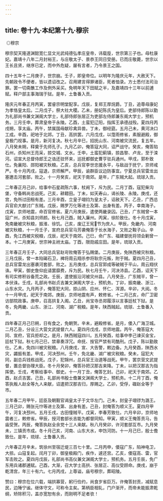 ```yaml
---
---
---
```

title: 卷十九·本纪第十九·穆宗
---

 ◎穆宗

穆宗契天隆道渊懿宽仁显文光武纯德弘孝庄皇帝，讳载垕，世宗第三子也。母杜康妃。嘉靖十八年二月封裕王，与庄敬太子、景恭王同日受册。已而庄敬薨，世宗以王长且贤，继序已定，而中外危疑，屡有言者，乃令景王之国。

四十五年十二月庚子，世宗崩。壬子，即皇帝位。以明年为隆庆元年，大赦天下。先朝政令不便者，皆以遗诏改之。召用建言得罪诸臣，死者恤录。方士悉付法司治罪。罢一切斋醮工作及例外采买。免明年天下田赋之半，及嘉靖四十三年以前逋赋。释户部主事海瑞于狱。是年，土鲁番入贡。

隆庆元年春正月丙寅，罢睿宗明堂配享。戊辰，复郑王厚烷爵。丁丑，追尊母康妃为孝恪皇太后。二月戊子，祭大社大稷。乙未，册妃陈氏为皇后。吏部侍郎陈以勤为礼部尚书兼文渊阁大学士，礼部侍郎张居正为吏部左侍郎兼东阁大学士，预机务。三月壬申，葬肃皇帝于永陵。乙酉，土蛮犯辽阳，指挥王承德战殁。夏四月丙戌朔，享太庙。丙午，禁属国毋献珍禽异兽。丁未，御经筵。五月己未，黄河决口工成。辛酉，祀地于北郊。丁丑，高拱罢。六月戊戌，以霪雨修省，素服避殿，御皇极门视事。是月，新河复决。秋七月辛巳，招抚山东、河南被灾流民，复五年。八月癸未朔，释奠于先师孔子。九月乙卯，俺答寇大同，诏严战守。癸亥，俺答陷石州，杀知州王亮采，掠交城、文水。壬申，土蛮犯蓟镇，掠昌黎、卢龙，至于滦河。诏宣大总督侍郎王之诰还驻怀来，巡抚都御史曹亨驻兵通州。甲戌，郭朴致仕。免襄阳、郧阳被灾秋粮。乙亥，总兵官李世忠援永平，与敌战于抚宁，京师戒严。冬十月丙戌，寇退，京师解严。甲辰，谕群臣议边防事宜。宁夏总兵官雷龙出塞邀击河套部，败之。十一月癸亥，祀天于南郊。是年，广东贼大起。琉球入贡。

二年春正月己卯，给事中石星疏陈六事，杖阙下，斥为民。二月丁酉，寇犯柴沟堡，守备韩尚忠战死。己亥，耕耤田。丁未，如天寿山，谒长陵、永陵。庚戌，还宫，免所过田租有差。三月辛酉，立皇子翊钧为皇太子，诏赦天下。乙丑，广西总兵官俞大猷讨广东贼。戊辰，赐罗万化等进士及第、出身有差。丙子，幸南海子。戊寅，京师地震，命百官修省。夏六月庚辰，遣使两畿录囚。己丑，广东贼曾一本寇广州，杀知县刘师颜。秋七月己酉，贼入廉州。丙寅，徐阶致仕。冬十月戊寅，免南畿被灾秋粮，振淮、徐饥。己亥，废辽王宪节为庶人。甲辰，免畿内、河南被灾秋粮，十一月壬子，宣府总兵官马芳袭俺答于长水海子，又败之鞍子山。辛酉，免江西被灾税粮，戊辰，祀天于南郊。己巳，命广东、福建督抚将领会剿曾一本。十二月庚寅，世宗神主祔太庙。丁酉，限勋戚庄田。是年，琉球入贡。

三年春正月壬子，大同总兵官赵岢败俺答于弘赐堡。二月庚辰，免陕西被灾秋粮。三月戊辰，曾一本陷碣石卫，裨将周云翔杀参将耿宗元叛，附于贼。夏四月己丑，总兵官雷龙出塞袭河套部，败之。五月庚戌，总兵官郭成等破贼于平山，周云翔伏诛。甲寅，御史詹仰庇请罢靡费，斥为民。秋七月壬午，河决沛县。乙酉，诏天下有司实修积谷备荒之政。壬辰，遣使振沿河被灾州县。八月癸丑，广东贼平，曾一本伏诛。壬戌，礼部尚书赵贞吉兼文渊阁大学士，预机务。丁卯，振南畿、浙江、山东水灾。九月丙子，俺答犯大同，掠山阴、应州、怀仁、浑源。辛卯，大阅。冬十一月甲戌，祀天于南郊。庚辰，京师地震有声，敕修省。十二月己亥，命厂卫密访部院政事。庚申，召高拱复入阁。乙丑，尚宝寺丞郑履淳以言事廷杖下狱。是冬，免两畿、山东、浙江、河南、湖广税粮。是年，陕西贼起。琉球、土鲁番入贡。

四年春正月己巳朔，日有食之，免朝贺。辛未，避殿修省。是月，倭入广海卫城。二月乙丑，分设三大营文武提督六人。夏四月戊戌，京师地震。丙午，俺答寇大同、宣府，官兵拒却之。是月，陕西贼寇四川。五月癸酉，给事中李己谏买金宝，廷杖下狱。秋七月己巳，禁章奏浮冗。命抚、按官严禁有司酷刑。戊子，陈以勤致仕。乙未，免四川被灾税粮。八月庚戌，宣、大告警，敕边备。九月癸酉，陕西水灾，蠲振有差。甲戌，河决邳州。壬午，免北畿、湖广被灾税粮。癸未，寇犯大同，副总兵钱栋战死。戊子，犯锦州，总兵官王治道等战死。甲午，罢京营文武提督，置总督协理大臣。冬十月癸卯，俺答孙把汉那吉来降。丁未，以把汉那吉为指挥使。壬戌，考察给事中、御史。十一月丁丑，俺答乞封。己卯，祀天于南郊。乙酉，赵贞吉罢。己丑，礼部尚书殷士儋兼文渊阁大学士，预机务。十二月丁酉，俺答执叛人赵全等九人来献，诏遣把汉那吉归，厚赐之。乙卯，受俘，磔赵全等于市。

五年春二月甲午，廷臣及朝觐官谒皇太子于文华左门。己未，封皇子翊镠为潞王。三月己卯，赐张元忭等进士及第、出身有差。己丑，封俺答为顺义王。夏四月甲午，河复决邳州。五月壬戌，古田僮贼平。戊寅，李春芳致仕。六月辛卯，京师地震者三，敕修省。甲辰，授河套部长吉能为都督同知。甲寅，顺义王俺答贡马，告庙受贺。丙辰，俺答执赵全余党十三人来献。秋八月癸卯，许河套部互市。九月癸未，三镇贡市成。冬十月己亥，河南、山东大水，申饬河防。十一月己巳，殷士儋致仕。是年，琉球、土鲁番入贡。

六年春正月辛未，筑徐州至宿迁堤三百七十里。二月丙申，倭寇广东，陷神电卫，大掠。山寇复起。闰月丁卯，御皇极殿门，疾作，遽还宫。乙亥，倭寇高、雷，官军击败之。夏四月戊辰，礼部尚书高仪兼文渊阁大学士，预机务。五月壬辰，免广东用兵诸郡逋赋。己酉，大渐，召大学士高拱、张居正、高仪受顾命。庚戌，崩于乾清宫，年三十有六。七月丙戌，上尊谥，庙号穆宗，葬昭陵。

赞曰：穆宗在位六载，端拱寡营，躬行俭约，尚食岁省巨万。许俺答封贡，减赋息民，边陲宁谧。继体守文，可称令主矣。第柄臣相轧，门户渐开，而帝未能振肃乾纲，矫除积习，盖亦宽恕有余，而刚明不足者欤！

